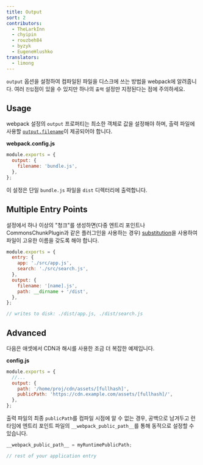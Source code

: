 ```yaml
---
title: Output
sort: 2
contributors:
  - TheLarkInn
  - chyipin
  - rouzbeh84
  - byzyk
  - EugeneHlushko
translators:
  - limong
---
```


`output` 옵션을 설정하여 컴파일된 파일을 디스크에 쓰는 방법을 webpack에 알려줍니다. 여러 `진입`점이 있을 수 있지만 하나의 `출력` 설정만 지정된다는 점에 주의하세요.

## Usage

webpack 설정의 `output` 프로퍼티는 최소한 객체로 값을 설정해야 하며, 출력 파일에 사용할 [`output.filename`](/configuration/output/#outputfilename)이 제공되어야 합니다.

**webpack.config.js**

```javascript
module.exports = {
  output: {
    filename: 'bundle.js',
  },
};
```

이 설정은 단일 `bundle.js` 파일을 `dist` 디렉터리에 출력합니다.

## Multiple Entry Points

설정에서 하나 이상의 "청크"를 생성하면(다중 엔트리 포인트나 CommonsChunkPlugin과 같은 플러그인을 사용하는 경우) [substitution](/configuration/output/#outputfilename)을 사용하여 파일이 고유한 이름을 갖도록 해야 합니다.

```javascript
module.exports = {
  entry: {
    app: './src/app.js',
    search: './src/search.js',
  },
  output: {
    filename: '[name].js',
    path: __dirname + '/dist',
  },
};

// writes to disk: ./dist/app.js, ./dist/search.js
```

## Advanced

다음은 애셋에서 CDN과 해시를 사용한 조금 더 복잡한 예제입니다.

**config.js**

```javascript
module.exports = {
  //...
  output: {
    path: '/home/proj/cdn/assets/[fullhash]',
    publicPath: 'https://cdn.example.com/assets/[fullhash]/',
  },
};
```

출력 파일의 최종 `publicPath`를 컴파일 시점에 알 수 없는 경우, 공백으로 남겨두고 런타임에 엔트리 포인트 파일의 `__webpack_public_path__`를 통해 동적으로 설정할 수 있습니다.

```javascript
__webpack_public_path__ = myRuntimePublicPath;

// rest of your application entry
```
